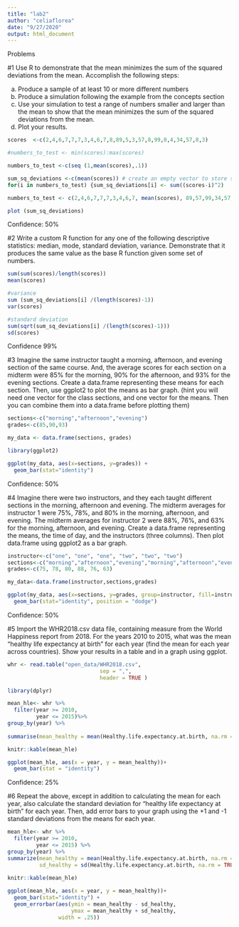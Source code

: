```yaml
---
title: "lab2"
author: "celiaflorea"
date: "9/27/2020"
output: html_document
---
```



Problems

#1 Use R to demonstrate that the mean minimizes the sum of the squared deviations from the mean. Accomplish the following steps:

a) Produce a sample of at least 10 or more different numbers
b) Produce a simulation following the example from the concepts section
c) Use your simulation to test a range of numbers smaller and larger than the mean to show that the mean minimizes the sum of the squared deviations from the mean.
d) Plot your results.

```r
scores  <-c(2,4,6,7,7,7,3,4,6,7,8,89,5,3,57,8,99,0,4,34,57,8,3)

#numbers_to_test <- min(scores):max(scores)

numbers_to_test <-c(seq (1,mean(scores),.1))

sum_sq_deviations <-c(mean(scores)) # create an empty vector to store sums
for(i in numbers_to_test) {sum_sq_deviations[i] <- sum((scores-i)^2)

numbers_to_test <- c(2,4,6,7,7,7,3,4,6,7, mean(scores), 89,57,99,34,57)}

plot (sum_sq_deviations)
```
Confidence: 50% 

#2 Write a custom R function for any one of the following descriptive statistics: median, mode, standard deviation, variance. Demonstrate that it produces the same value as the base R function given some set of numbers.

```r
sum(sum(scores)/length(scores))
mean(scores)
```


```r
#variance 
sum (sum_sq_deviations[i] /(length(scores)-1))
var(scores)

#standard deviation
sum(sqrt(sum_sq_deviations[i] /(length(scores)-1)))
sd(scores)


```
Confidence 99% 



#3 Imagine the same instructor taught a morning, afternoon, and evening section of the same course. And, the average scores for each section on a midterm were 85% for the morning, 90% for the afternoon, and 93% for the evening sections. Create a data.frame representing these means for each section. Then, use ggplot2 to plot the means as bar graph. (hint you will need one vector for the class sections, and one vector for the means. Then you can combine them into a data.frame before plotting them)

```r

sections<-c("morning","afternoon","evening")
grades<-c(85,90,93)

my_data <- data.frame(sections, grades)

library(ggplot2)

ggplot(my_data, aes(x=sections, y=grades)) +
  geom_bar(stat="identity")

```
Confidence: 50%


#4 Imagine there were two instructors, and they each taught different sections in the morning, afternoon and evening. The midterm averages for instructor 1 were 75%, 78%, and 80% in the morning, afternoon, and evening. The midterm averages for instructor 2 were 88%, 76%, and 63% for the morning, afternoon, and evening. Create a data.frame representing the means, the time of day, and the instructors (three columns). Then plot data.frame using ggplot2 as a bar graph.

```r
instructor<-c("one", "one", "one", "two", "two", "two")
sections<-c("morning","afternoon","evening","morning","afternoon","evening")
grades<-c(75, 78, 80, 88, 76, 63)

my_data<-data.frame(instructor,sections,grades)

ggplot(my_data, aes(x=sections, y=grades, group=instructor, fill=instructor)) +
  geom_bar(stat="identity", position = "dodge")
```
Confidence: 50%


#5 Import the WHR2018.csv data file, containing measure from the World Happiness report from 2018. For the years 2010 to 2015, what was the mean “healthy life expectancy at birth” for each year (find the mean for each year across countries). Show your results in a table and in a graph using ggplot.

```r
whr <- read.table("open_data/WHR2018.csv",
                             sep = ",",
                             header = TRUE )

library(dplyr)

mean_hle<- whr %>%
  filter(year >= 2010, 
         year <= 2015)%>%
group_by(year) %>%
  
summarise(mean_healthy = mean(Healthy.life.expectancy.at.birth, na.rm = TRUE))

knitr::kable(mean_hle)

ggplot(mean_hle, aes(x = year, y = mean_healthy))+
  geom_bar(stat = "identity")
```
Confidence: 25%



#6 Repeat the above, except in addition to calculating the mean for each year, also calculate the standard deviation for “healthy life expectancy at birth” for each year. Then, add error bars to your graph using the +1 and -1 standard deviations from the means for each year.

```r

mean_hle<- whr %>%
  filter(year >= 2010, 
         year <= 2015) %>%
group_by(year) %>%
summarize(mean_healthy = mean(Healthy.life.expectancy.at.birth, na.rm = TRUE), 
          sd_healthy = sd(Healthy.life.expectancy.at.birth, na.rm = TRUE))
  
knitr::kable(mean_hle)

ggplot(mean_hle, aes(x = year, y = mean_healthy))+
  geom_bar(stat="identity") +
  geom_errorbar(aes(ymin = mean_healthy - sd_healthy,
                    ymax = mean_healthy + sd_healthy,
                width = .25))
  
```

